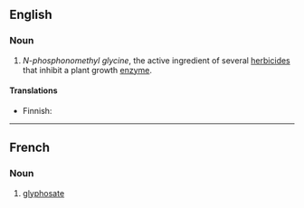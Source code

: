 ==English==

===Noun===
{{wikipedia}}
{{en-noun|~}}

# ''N-phosphonomethyl glycine'', the active ingredient of several [[herbicide]]s that inhibit a plant growth [[enzyme]].

====Translations====
{{trans-top|chemical}}
* Finnish: {{t+|fi|glyfosaatti}}
{{trans-mid}}
{{trans-bottom}}

----

==French==

===Noun===
{{wikipedia|lang=fr}}
{{fr-noun|m|-}}

# [[#English|glyphosate]]
